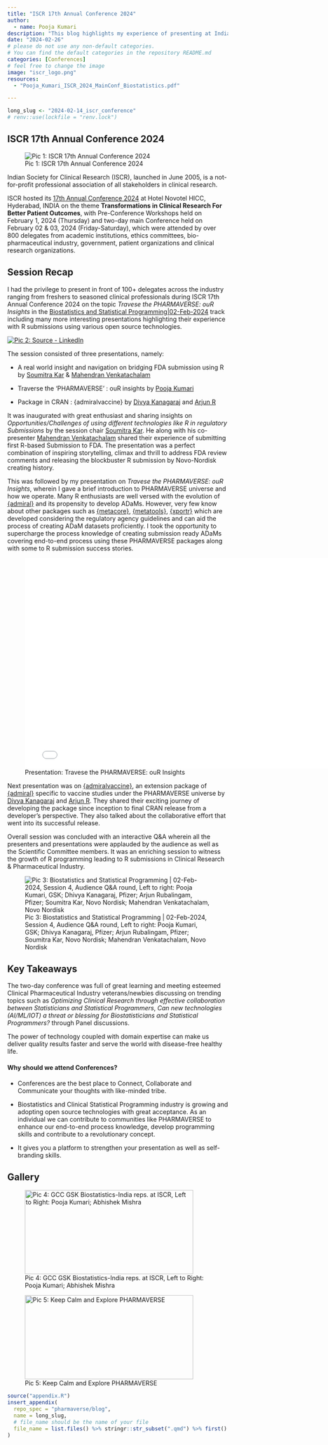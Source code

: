 ```yaml
---
title: "ISCR 17th Annual Conference 2024"
author:
  - name: Pooja Kumari
description: "This blog highlights my experience of presenting at Indian Society for Clinical Research (ISCR) 17th Annual Conference 2024."
date: "2024-02-26"
# please do not use any non-default categories.
# You can find the default categories in the repository README.md
categories: [Conferences]
# feel free to change the image
image: "iscr_logo.png"
resources: 
  - "Pooja_Kumari_ISCR_2024_MainConf_Biostatistics.pdf"

---
```


<!--------------- typical setup ----------------->

```r
long_slug <- "2024-02-14_iscr_conference"
# renv::use(lockfile = "renv.lock")
```

<!--------------- post begins here ----------------->
## ISCR 17th Annual Conference 2024

![Pic 1: ISCR 17th Annual Conference 2024](ISCR.PNG){fig-align="center"}

Indian Society for Clinical Research (ISCR), launched in June 2005, is a not-for-profit professional association of all stakeholders in clinical research. 

ISCR hosted its [17th Annual Conference 2024](https://conference.iscr.org/Default.aspx) at Hotel Novotel HICC, Hyderabad, INDIA on the theme **Transformations in Clinical Research For Better Patient Outcomes**, with Pre-Conference Workshops held on February 1, 2024 (Thursday) and two-day main Conference held on February 02 & 03, 2024 (Friday-Saturday), which were attended by over 800 delegates from academic institutions, ethics committees, bio-pharmaceutical industry, government, patient organizations and clinical research organizations.

## Session Recap

I had the privilege to present in front of 100+ delegates across the industry ranging from freshers to seasoned clinical professionals during ISCR 17th Annual Conference 2024 on the topic *Travese the PHARMAVERSE: ouR Insights* in the [Biostatistics and Statistical Programming|02-Feb-2024](https://conference.iscr.org/Agenda.aspx) track including many more interesting presentations highlighting their experience with R submissions using various open source technologies.

[![Pic 2: Source - LinkedIn](ISCR_session_intro.jpg)](https://www.linkedin.com/feed/update/urn:li:activity:7158082065261858816/) 

The session consisted of three presentations, namely:

  - A real world insight and navigation on bridging FDA submission using R by [Soumitra Kar](https://www.linkedin.com/in/soumitra-kar-007/) & [Mahendran Venkatachalam](https://www.linkedin.com/in/mahendran-venkatachalam-3aa7293b/)
  
  - Traverse the 'PHARMAVERSE' : ouR insights by [Pooja Kumari](https://www.linkedin.com/in/pooja-kumari-581940b0/)
  
  - Package in CRAN : {admiralvaccine} by [Divya Kanagaraj](https://www.linkedin.com/in/dhivya-kanagaraj-149b68141/) and [Arjun R](https://www.linkedin.com/in/arjun-r-2488b2208/)

It was inaugurated with great enthusiast and sharing insights on *Opportunities/Challenges of using different technologies like R in regulatory Submissions* by the session chair [Soumitra Kar](https://www.linkedin.com/in/soumitra-kar-007/). He along with his co-presenter [Mahendran Venkatachalam](https://www.linkedin.com/in/mahendran-venkatachalam-3aa7293b/) shared their experience of submitting first R-based Submission to FDA. The presentation was a perfect combination of inspiring storytelling, climax and thrill to address FDA review comments and releasing the blockbuster R submission by Novo-Nordisk creating history.  

This was followed by my presentation on *Travese the PHARMAVERSE: ouR Insights*, wherein I gave a brief introduction to PHARMAVERSE universe and how we operate. Many R enthusiasts are well versed with the evolution of [{admiral}](https://pharmaverse.github.io/admiral/index.html) and its propensity to develop ADaMs. However, very few know about other packages such as [{metacore}](https://atorus-research.github.io/metacore/), [{metatools}](https://pharmaverse.github.io/metatools/), [{xportr}](https://atorus-research.github.io/xportr/) which are developed considering the regulatory agency guidelines and can aid the process of creating ADaM datasets proficiently. I took the opportunity to supercharge the process knowledge of creating submission ready ADaMs covering end-to-end process using these PHARMAVERSE packages along with some  to R submission success stories.

![Presentation: Travese the PHARMAVERSE: ouR Insights](Pooja_Kumari_ISCR_2024_MainConf_Biostatistics.pdf){width=8in height=5in}

Next presentation was on [{admiralvaccine}](https://pharmaverse.github.io/admiralvaccine/), an extension package of [{admiral}](https://pharmaverse.github.io/admiral/index.html) specific to vaccine studies under the PHARMAVERSE universe by [Divya Kanagaraj](https://www.linkedin.com/in/dhivya-kanagaraj-149b68141/) and [Arjun R](https://www.linkedin.com/in/arjun-r-2488b2208/). They shared their exciting journey of developing the package since inception to final CRAN release from a developer's perspective. They also talked about the collaborative effort that went into its successful release. 

Overall session was concluded with an interactive Q&A wherein all the presenters and presentations were applauded by the audience as well as the Scientific Committee members. It was an enriching session to witness the growth of R programming leading to R submissions in Clinical Research & Pharmaceutical Industry.   

![Pic 3: Biostatistics and Statistical Programming | 02-Feb-2024, Session 4, Audience Q&A round, Left to right: Pooja Kumari, GSK; Dhivya Kanagaraj, Pfizer; Arjun Rubalingam, Pfizer; Soumitra Kar, Novo Nordisk; Mahendran Venkatachalam, Novo Nordisk](ISCR_Biostats_S&P_D2_S4.jpg)

## Key Takeaways 

The two-day conference was full of great learning and meeting esteemed Clinical Pharmaceutical Industry veterans/newbies discussing on trending topics such as *Optimizing Clinical Research through effective collaboration between Statisticians and Statistical Programmers*, *Can new technologies (AI/ML/IOT) a threat or blessing for Biostatisticians and Statistical Programmers?* through Panel discussions. 

The power of technology coupled with domain expertise can make us deliver quality results faster and serve the world with disease-free healthy life.

#### Why should we attend Conferences? 

  - Conferences are the best place to Connect, Collaborate and Communicate your thoughts with like-minded tribe. 
  
  - Biostatistics and Clinical Statistical Programming industry is growing and adopting open source technologies with great acceptance. As an individual we can contribute to communities like PHARMAVERSE to enhance our end-to-end process knowledge, develop programming skills and contribute to a revolutionary concept.
  
  - It gives you a platform to strengthen your presentation as well as self-branding skills.

## Gallery

::: {layout-ncol=2}
![Pic 4: GCC GSK Biostatistics-India reps. at ISCR, Left to Right: Pooja Kumari; Abhishek Mishra](Pic1.jpg){width=4in height=2in}

![Pic 5: Keep Calm and Explore PHARMAVERSE](KeepCalm.PNG){width=4in height=2in}
:::

<!--------------- appendices go here ----------------->

```r
source("appendix.R")
insert_appendix(
  repo_spec = "pharmaverse/blog",
  name = long_slug,
  # file_name should be the name of your file
  file_name = list.files() %>% stringr::str_subset(".qmd") %>% first()
)
```

